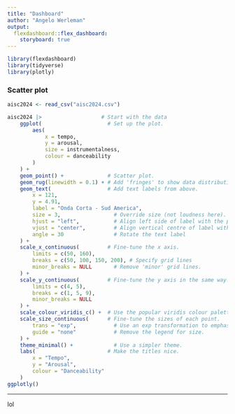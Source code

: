 ---
title: "Dashboard"
author: "Angelo Werleman"
output: 
  flexdashboard::flex_dashboard:
    storyboard: true
---

```{r setup, include=FALSE}
library(flexdashboard)
library(tidyverse)
library(plotly)
```

### Scatter plot

```{r}
aisc2024 <- read_csv("aisc2024.csv")

aisc2024 |>                   # Start with the data
    ggplot(                     # Set up the plot.
        aes(
            x = tempo,
            y = arousal,
            size = instrumentalness,
            colour = danceability
        )
    ) +
    geom_point() +              # Scatter plot.
    geom_rug(linewidth = 0.1) + # Add 'fringes' to show data distribution.
    geom_text(                  # Add text labels from above.
        x = 121,
        y = 4.91,
        label = "Onda Corta - Sud America",
        size = 3,                 # Override size (not loudness here).
        hjust = "left",           # Align left side of label with the point.
        vjust = "center",         # Align vertical centre of label with the point.
        angle = 30                # Rotate the text label
    ) +
    scale_x_continuous(         # Fine-tune the x axis.
        limits = c(50, 160),
        breaks = c(50, 100, 150, 200), # Specify grid lines
        minor_breaks = NULL       # Remove 'minor' grid lines.
    ) +
    scale_y_continuous(         # Fine-tune the y axis in the same way.
        limits = c(4, 5),
        breaks = c(1, 5, 9),
        minor_breaks = NULL
    ) +
    scale_colour_viridis_c() +  # Use the popular viridis colour palette.
    scale_size_continuous(      # Fine-tune the sizes of each point.
        trans = "exp",            # Use an exp transformation to emphasise loud..
        guide = "none"            # Remove the legend for size.
    ) +
    theme_minimal() +             # Use a simpler theme.
    labs(                       # Make the titles nice.
        x = "Tempo",
        y = "Arousal",
        colour = "Danceability"
    )
ggplotly()
```

***
 lol
